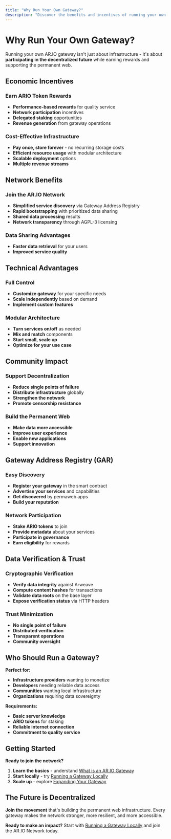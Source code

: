 ```yaml
---
title: "Why Run Your Own Gateway?"
description: "Discover the benefits and incentives of running your own AR.IO gateway infrastructure"
---
```


# Why Run Your Own Gateway?

Running your own AR.IO gateway isn't just about infrastructure - it's about **participating in the decentralized future** while earning rewards and supporting the permanent web.

## Economic Incentives

### Earn ARIO Token Rewards

- **Performance-based rewards** for quality service
- **Network participation** incentives
- **Delegated staking** opportunities
- **Revenue generation** from gateway operations

### Cost-Effective Infrastructure

- **Pay once, store forever** - no recurring storage costs
- **Efficient resource usage** with modular architecture
- **Scalable deployment** options
- **Multiple revenue streams**

## Network Benefits

### Join the AR.IO Network

- **Simplified service discovery** via Gateway Address Registry
- **Rapid bootstrapping** with prioritized data sharing
- **Shared data processing** results
- **Network transparency** through AGPL-3 licensing

### Data Sharing Advantages

- **Faster data retrieval** for your users
- **Improved service quality**

## Technical Advantages

### Full Control

- **Customize gateway** for your specific needs
- **Scale independently** based on demand
- **Implement custom features**

### Modular Architecture

- **Turn services on/off** as needed
- **Mix and match** components
- **Start small, scale up**
- **Optimize for your use case**

## Community Impact

### Support Decentralization

- **Reduce single points of failure**
- **Distribute infrastructure** globally
- **Strengthen the network**
- **Promote censorship resistance**

### Build the Permanent Web

- **Make data more accessible**
- **Improve user experience**
- **Enable new applications**
- **Support innovation**

## Gateway Address Registry (GAR)

### Easy Discovery

- **Register your gateway** in the smart contract
- **Advertise your services** and capabilities
- **Get discovered** by permaweb apps
- **Build your reputation**

### Network Participation

- **Stake ARIO tokens** to join
- **Provide metadata** about your services
- **Participate in governance**
- **Earn eligibility** for rewards

## Data Verification & Trust

### Cryptographic Verification

- **Verify data integrity** against Arweave
- **Compute content hashes** for transactions
- **Validate data roots** on the base layer
- **Expose verification status** via HTTP headers

### Trust Minimization

- **No single point of failure**
- **Distributed verification**
- **Transparent operations**
- **Community oversight**

## Who Should Run a Gateway?

**Perfect for:**

- **Infrastructure providers** wanting to monetize
- **Developers** needing reliable data access
- **Communities** wanting local infrastructure
- **Organizations** requiring data sovereignty

**Requirements:**

- **Basic server knowledge**
- **ARIO tokens** for staking
- **Reliable internet connection**
- **Commitment to quality service**

## Getting Started

**Ready to join the network?**

1. **Learn the basics** - understand [What is an AR.IO Gateway](/running-your-own-infrastructure/what-is-an-ar-io-gateway)
2. **Start locally** - try [Running a Gateway Locally](/running-your-own-infrastructure/running-a-gateway-locally)
3. **Scale up** - explore [Expanding Your Gateway](/running-your-own-infrastructure/expanding-your-gateway)

## The Future is Decentralized

**Join the movement** that's building the permanent web infrastructure. Every gateway makes the network stronger, more resilient, and more accessible.

**Ready to make an impact?** Start with [Running a Gateway Locally](/running-your-own-infrastructure/running-a-gateway-locally) and join the AR.IO Network today.
